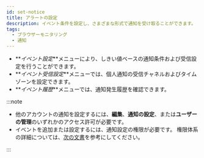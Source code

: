```yaml
---
id: set-notice
title: アラートの設定
description: イベント条件を設定し、さまざまな形式で通知を受け取ることができます。
tags:
  - ブラウザーモニタリング
  - 通知
---
```


-   **_イベント設定_**メニューにより、しきい値ベースの通知条件および受信設定を行うことができます。
-   **_イベント受信設定_**メニューでは、個人通知の受信チャネルおよびタイムゾーンを設定できます。
-   **_イベント履歴_**メニューでは、通知発生履歴を確認できます。

:::note

-   他のアカウントの通知を設定するには、**編集**、**通知の設定**、または**ユーザーの管理**のいずれかのアクセス許可が必要です。
-   イベントを追加または設定するには、通知設定の権限が必要です。 権限体系の詳細については、[次の文書](../project/project-structure)を参考にしてください。

:::

